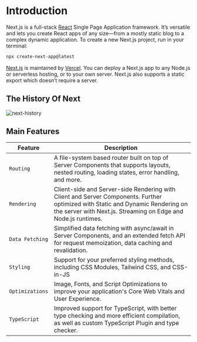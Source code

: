 # Introduction

Next.js is a full-stack [React](https://react.dev/learn) Single Page Application framework. It’s versatile and lets you create React apps of any size—from a mostly static blog to a complex dynamic application. To create a new Next.js project, run in your terminal:

```bash filename="Terminal" {3} copy
npx create-next-app@latest
```

[Next.js](https://github.com/vercel/next.js) is maintained by [Vercel](https://vercel.com/). You can deploy a Next.js app to any Node.js or serverless hosting, or to your own server. Next.js also supports a static export which doesn’t require a server.

## The History Of Next

![next-history](../images/next-history.webp)

## Main Features

| Feature         | Description                                                                                                                                                                                      |
| --------------- | ------------------------------------------------------------------------------------------------------------------------------------------------------------------------------------------------ |
| `Routing`       | A file-system based router built on top of Server Components that supports layouts, nested routing, loading states, error handling, and more.                                                    |
| `Rendering`     | Client-side and Server-side Rendering with Client and Server Components. Further optimized with Static and Dynamic Rendering on the server with Next.js. Streaming on Edge and Node.js runtimes. |
| `Data Fetching` | Simplified data fetching with async/await in Server Components, and an extended fetch API for request memoization, data caching and revalidation.                                                |
| `Styling`       | Support for your preferred styling methods, including CSS Modules, Tailwind CSS, and CSS-in-JS                                                                                                   |
| `Optimizations` | Image, Fonts, and Script Optimizations to improve your application's Core Web Vitals and User Experience.                                                                                        |
| `TypeScript`    | Improved support for TypeScript, with better type checking and more efficient compilation, as well as custom TypeScript Plugin and type checker.                                                 |
